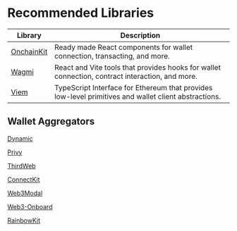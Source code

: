 # Recommended Libraries

| Library | Description |
|---------|-------------|
| [OnchainKit](https://onchainkit.xyz/) | Ready made React components for wallet connection, transacting, and more. |
| [Wagmi](https://wagmi.sh/) | React and Vite tools that provides hooks for wallet connection, contract interaction, and more.|
| [Viem](https://viem.sh/) | TypeScript Interface for Ethereum that provides low-level primitives and wallet client abstractions. |

## Wallet Aggregators
[Dynamic](https://docs.dynamic.xyz/wallets/advanced-wallets/coinbase-smart-wallet)

[Privy]( https://docs.privy.io/guide/react/recipes/misc/coinbase-smart-wallets)

[ThirdWeb](http://portal.thirdweb.com/connect)

[ConnectKit](https://docs.family.co/connectkit)

[Web3Modal](https://docs.walletconnect.com/web3modal/react/smart-accounts)

[Web3-Onboard](https://www.blocknative.com/coinbase-wallet-integration)

[RainbowKit](https://www.rainbowkit.com/)

